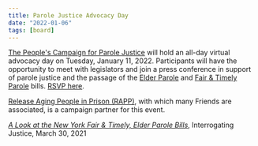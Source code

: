 ```yaml
---
title: Parole Justice Advocacy Day
date: "2022-01-06"
tags: [board]
---
```


[The People's Campaign for Parole Justice](https://www.parolejusticeny.com/) will hold an all-day virtual advocacy day on Tuesday, January 11, 2022. Participants will have the opportunity to meet with legislators and join a press conference in support of parole justice and the passage of the [Elder Parole](https://www.nysenate.gov/legislation/bills/2021/S15) and [Fair & Timely Parole](https://www.nysenate.gov/legislation/bills/2021/S1415) bills. [RSVP here](bit.ly/ParoleJusticeJan11).

[Release Aging People in Prison (RAPP)](https://rappcampaign.com/), with which many Friends are associated, is a campaign partner for this event.

_[A Look at the New York Fair & Timely, Elder Parole Bills](https://interrogatingjustice.org/supervised-release/new-york-fair-timely-parole/)_, Interrogating Justice, March 30, 2021
